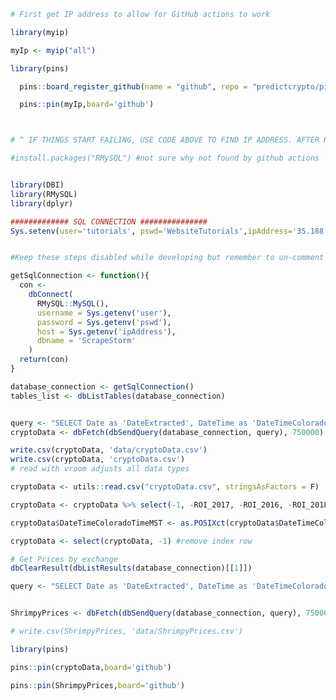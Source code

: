 ```r
# First get IP address to allow for GitHub actions to work

library(myip)

myIp <- myip("all")

library(pins)

  pins::board_register_github(name = "github", repo = "predictcrypto/pins", branch = "master", token = myGithubToken)

  pins::pin(myIp,board='github')



# ^ IF THINGS START FAILING, USE CODE ABOVE TO FIND IP ADDRESS. AFTER RUNNING CHECK RIES9112/PINS/myIp

#install.packages("RMySQL") #not sure why not found by github actions


library(DBI)
library(RMySQL)
library(dplyr)

############# SQL CONNECTION ###############
Sys.setenv(user='tutorials', pswd='WebsiteTutorials',ipAddress='35.188.12.15')


#Keep these steps disabled while developing but remember to un-comment these out!

getSqlConnection <- function(){
  con <-
    dbConnect(
      RMySQL::MySQL(),
      username = Sys.getenv('user'),
      password = Sys.getenv('pswd'),
      host = Sys.getenv('ipAddress'),
      dbname = 'ScrapeStorm'
    )
  return(con)
}

database_connection <- getSqlConnection()
tables_list <- dbListTables(database_connection)


query <- "SELECT Date as 'DateExtracted', DateTime as 'DateTimeColoradoTimeMST', Name, Rank, PriceUSD, PriceBTC, PercChange24hVsUSD, PercChange24hVsBTC, Reported_MarketCap, Reported24hVolume, VolumeTurnover24h, Reported_Supply, CurrentInflation, ATH_USD, TimeFromATH, PercDownFromATH, BreakevenMultiple, PercUpSinceLow, PercChange7d, PercChange7d_BTC, PercChange30d, PercChange30d_BTC, PercChange90d, PercChange90d_BTC, PercChange1y,PercChange1y_BTC, PercChange_MTD, PercChange_QTD, PercChange_YTD, NetworkPercStaking, FlipsideFCAS_Grade, FlipsideFCAS_Rating, FlipsideScore_Dev, FlipsideScore_Utility, FlipsideScore_Maturity, TokenInsight_Grade, TokenInsight_TeamScore, TokenInsight_SubjectScore, TxVol24h, AdjstedTxVol24h, MedianTxValueUSD, ActiveAddresses, Transactions24h, Fees24hUSD, MedianFeeUSD, AvgDifficulty, KilobytesAdded24h, NumBlocks24h, Git_Stars, Git_Watchers, Git_CommitsLast90Days, Git_CommitsLastYear, Git_LinesAddedLast90Days, Git_LinesAddedLastYear, Git_LinesRemovedLast90Days, Git_LinesRemovedLastYear, ROI_2018, ROI_2017, ROI_2016, Volatility30d, Volatility90d, Volatility1y, Volatility3y, Sharpe30d, Sharpe90d, Sharpe1y, Sharpe3y, BlockReward, TargetBlockTimeSeconds, OnChainGovernanceStructure, IsTreasuryDecentralized, LaunchStyle, MiningAlgorithm, NextHalvingDate, GenesisBlockDate, Age, HasExperienced51PercAttack, EmissionType_General, EmissionType_Precise, IsSupplyCapped, MaxSupply, Sector, Category, TokenUsage, TokenType, ConsensusAlgorithm, pkDummy FROM Messari WHERE Date >= date_sub(now(), INTERVAL 31 DAY) AND Name != '' order by pkDummy desc, cast(Rank as unsigned) asc" #Manually picked all fields that could be interesting for this + Use Case tutorial
cryptoData <- dbFetch(dbSendQuery(database_connection, query), 750000)

write.csv(cryptoData, 'data/cryptoData.csv')
write.csv(cryptoData, 'cryptoData.csv')
# read with vroom adjusts all data types

cryptoData <- utils::read.csv("cryptoData.csv", stringsAsFactors = F)

cryptoData <- cryptoData %>% select(-1, -ROI_2017, -ROI_2016, -ROI_2018)

cryptoData$DateTimeColoradoTimeMST <- as.POSIXct(cryptoData$DateTimeColoradoTimeMST, tz='America/Denver')

cryptoData <- select(cryptoData, -1) #remove index row

# Get Prices by exchange
dbClearResult(dbListResults(database_connection)[[1]])

query <- "SELECT Date as 'DateExtracted', DateTime as 'DateTimeColoradoTimeMST', Name, Price as 'PriceUSD', Exchange FROM ShrimpyPrices WHERE Date >= date_sub(now(), INTERVAL 31 DAY) AND Name != '' order by pkDummy desc"


ShrimpyPrices <- dbFetch(dbSendQuery(database_connection, query), 750000)

# write.csv(ShrimpyPrices, 'data/ShrimpyPrices.csv')

library(pins)

pins::pin(cryptoData,board='github')

pins::pin(ShrimpyPrices,board='github')

```


